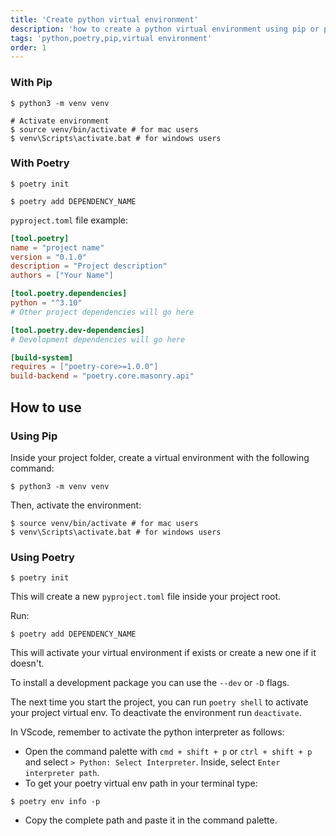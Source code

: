 ```yaml
---
title: 'Create python virtual environment'
description: 'how to create a python virtual environment using pip or poetry'
tags: 'python,poetry,pip,virtual environment'
order: 1
---
```



### With Pip

```shell
$ python3 -m venv venv

# Activate environment
$ source venv/bin/activate # for mac users
$ venv\Scripts\activate.bat # for windows users
```

### With Poetry

```shell
$ poetry init

$ poetry add DEPENDENCY_NAME
```

`pyproject.toml` file example:

```toml:pyproject.toml
[tool.poetry]
name = "project name"
version = "0.1.0"
description = "Project description"
authors = ["Your Name"]

[tool.poetry.dependencies]
python = "^3.10"
# Other project dependencies will go here

[tool.poetry.dev-dependencies]
# Development dependencies will go here

[build-system]
requires = ["poetry-core>=1.0.0"]
build-backend = "poetry.core.masonry.api"
```

## How to use

### Using Pip

<Step number={1} title="Create virtual environment" />

Inside your project folder, create a virtual environment with the following command:

```shell
$ python3 -m venv venv
```

Then, activate the environment:

```shell
$ source venv/bin/activate # for mac users
$ venv\Scripts\activate.bat # for windows users
```

### Using Poetry

<Step number={2} title="Initialize a poetry project" />

```shell
$ poetry init
```

This will create a new `pyproject.toml` file inside your project root.

<Step number={3} title="Install dependencies" />

Run:

```shell
$ poetry add DEPENDENCY_NAME
```

This will activate your virtual environment if exists or create a new one if it doesn't.

To install a development package you can use the `--dev` or `-D` flags.

The next time you start the project, you can run `poetry shell` to activate your project virtual env. To deactivate the environment run `deactivate`.

In VScode, remember to activate the python interpreter as follows:

- Open the command palette with `cmd + shift + p` or `ctrl + shift + p` and select `> Python: Select Interpreter`. Inside, select `Enter interpreter path`.
- To get your poetry virtual env path in your terminal type:

```shell
$ poetry env info -p
```

- Copy the complete path and paste it in the command palette.
